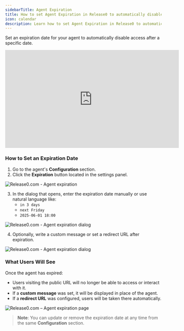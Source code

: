 ```yaml
---
sidebarTitle: Agent Expiration
title: How to set Agent Expiration in Release0 to automatically disable your chatbot agent after a specific date
icon: calendar  
description: Learn how to set Agent Expiration in Release0 to automatically disable your chatbot after a specific date. This guide explains how to configure expiration settings, display custom messages, and set up redirects for expired agents.
---
```


Set an expiration date for your agent to automatically disable access after a specific date.

<iframe
  width="560"
  height="315"
  src="https://www.youtube.com/embed/P0r9Ala-tUU"
  title="Set an Agent Expiration Date in Release0"
  frameborder="0"
  allow="accelerometer; autoplay; clipboard-write; encrypted-media; gyroscope; picture-in-picture; web-share"
  allowfullscreen
></iframe>

### How to Set an Expiration Date

1. Go to the agent's **Configuration** section.
2. Click the **Expiration** button located in the settings panel.

<Frame style={{ maxWidth: '400px' }}>
  <img src="/images/agent-settings/agent-expiration.png" alt="Release0.com - Agent expiration" />
</Frame>

3. In the dialog that opens, enter the expiration date manually or use natural language like:
   - `in 3 days`
   - `next Friday`
   - `2025-06-01 18:00`

<Frame style={{ maxWidth: '400px' }}>
  <img src="/images/agent-settings/agent-expiration-dialog.png" alt="Release0.com - Agent expiration dialog" />
</Frame>

4. Optionally, write a custom message or set a redirect URL after expiration.

<Frame style={{ maxWidth: '400px' }}>
  <img src="/images/agent-settings/agent-expiration-dialog.png" alt="Release0.com - Agent expiration dialog" />
</Frame>

### What Users Will See

Once the agent has expired:

- Users visiting the public URL will no longer be able to access or interact with it.
- If a **custom message** was set, it will be displayed in place of the agent.
- If a **redirect URL** was configured, users will be taken there automatically.

<Frame style={{ maxWidth: '400px' }}>
  <img src="/images/agent-settings/agent-expiration-page.jpg" alt="Release0.com – Agent expiration page" />
</Frame>

> **Note**: You can update or remove the expiration date at any time from the same **Configuration** section.
